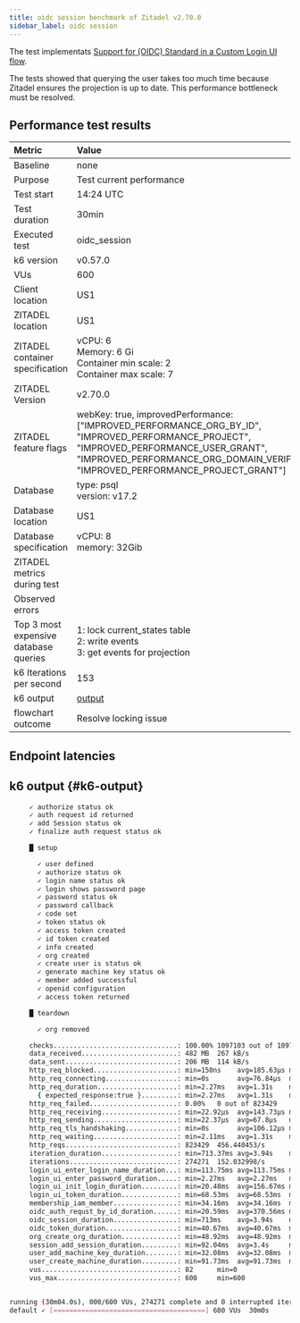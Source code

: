 ```yaml
---
title: oidc session benchmark of Zitadel v2.70.0
sidebar_label: oidc session
---
```


The test implementats [Support for (OIDC) Standard in a Custom Login UI flow](https://zitadel.com/docs/guides/integrate/login-ui/oidc-standard).

The tests showed that querying the user takes too much time because Zitadel ensures the projection is up to date. This performance bottleneck must be resolved.

## Performance test results

| Metric                                | Value |
|:--------------------------------------|:------|
| Baseline                              | none  |
| Purpose                               | Test current performance |
| Test start                            | 14:24 UTC |
| Test duration                         | 30min |
| Executed test                         | oidc\_session |
| k6 version                            | v0.57.0 |
| VUs                                   | 600 |
| Client location                       | US1 |
| ZITADEL location                      | US1 |
| ZITADEL container specification       | vCPU: 6<br/> Memory: 6 Gi <br/>Container min scale: 2<br/>Container max scale: 7 |
| ZITADEL Version                       | v2.70.0 |
| ZITADEL feature flags                 | webKey: true, improvedPerformance: \[\"IMPROVED\_PERFORMANCE\_ORG\_BY\_ID\", \"IMPROVED\_PERFORMANCE\_PROJECT\", \"IMPROVED\_PERFORMANCE\_USER\_GRANT\", \"IMPROVED\_PERFORMANCE\_ORG\_DOMAIN\_VERIFIED\", \"IMPROVED\_PERFORMANCE\_PROJECT\_GRANT\"\] |
| Database                              | type: psql<br />version: v17.2 |
| Database location                     | US1 |
| Database specification                | vCPU: 8<br/> memory: 32Gib |
| ZITADEL metrics during test           |  |
| Observed errors                       |  |
| Top 3 most expensive database queries | 1: lock current\_states table<br/>2: write events<br/>3: get events for projection<br/> |
| k6 Iterations per second              | 153 |
| k6 output                             | [output](#k6-output) |
| flowchart outcome                     | Resolve locking issue |

## Endpoint latencies



<BenchmarkChart testResults={OutputSource} />

## k6 output {#k6-output}

```bash
     ✓ authorize status ok
     ✓ auth request id returned
     ✓ add Session status ok
     ✓ finalize auth request status ok

     █ setup

       ✓ user defined
       ✓ authorize status ok
       ✓ login name status ok
       ✓ login shows password page
       ✓ password status ok
       ✓ password callback
       ✓ code set
       ✓ token status ok
       ✓ access token created
       ✓ id token created
       ✓ info created
       ✓ org created
       ✓ create user is status ok
       ✓ generate machine key status ok
       ✓ member added successful
       ✓ openid configuration
       ✓ access token returned

     █ teardown

       ✓ org removed

     checks...............................: 100.00% 1097103 out of 1097103
     data_received........................: 482 MB  267 kB/s
     data_sent............................: 206 MB  114 kB/s
     http_req_blocked.....................: min=150ns    avg=185.63µs max=639.06ms p(50)=360ns    p(95)=790ns    p(99)=1.11µs  
     http_req_connecting..................: min=0s       avg=76.84µs  max=394.03ms p(50)=0s       p(95)=0s       p(99)=0s      
     http_req_duration....................: min=2.27ms   avg=1.31s    max=6.57s    p(50)=326.44ms p(95)=3.94s    p(99)=4.28s   
       { expected_response:true }.........: min=2.27ms   avg=1.31s    max=6.57s    p(50)=326.44ms p(95)=3.94s    p(99)=4.28s   
     http_req_failed......................: 0.00%   0 out of 823429
     http_req_receiving...................: min=22.92µs  avg=143.73µs max=245.98ms p(50)=105.17µs p(95)=188.26µs p(99)=260.56µs
     http_req_sending.....................: min=22.37µs  avg=67.8µs   max=41.57ms  p(50)=63.65µs  p(95)=104.8µs  p(99)=138.46µs
     http_req_tls_handshaking.............: min=0s       avg=106.12µs max=580.5ms  p(50)=0s       p(95)=0s       p(99)=0s      
     http_req_waiting.....................: min=2.11ms   avg=1.31s    max=6.57s    p(50)=326.17ms p(95)=3.94s    p(99)=4.28s   
     http_reqs............................: 823429  456.440453/s
     iteration_duration...................: min=713.37ms avg=3.94s    max=8.94s    p(50)=3.92s    p(95)=4.98s    p(99)=5.44s   
     iterations...........................: 274271  152.032998/s
     login_ui_enter_login_name_duration...: min=113.75ms avg=113.75ms max=113.75ms p(50)=113.75ms p(95)=113.75ms p(99)=113.75ms
     login_ui_enter_password_duration.....: min=2.27ms   avg=2.27ms   max=2.27ms   p(50)=2.27ms   p(95)=2.27ms   p(99)=2.27ms  
     login_ui_init_login_duration.........: min=20.48ms  avg=156.67ms max=6.57s    p(50)=126.64ms p(95)=280.16ms p(99)=675.36ms
     login_ui_token_duration..............: min=68.53ms  avg=68.53ms  max=68.53ms  p(50)=68.53ms  p(95)=68.53ms  p(99)=68.53ms 
     membership_iam_member................: min=34.16ms  avg=34.16ms  max=34.16ms  p(50)=34.16ms  p(95)=34.16ms  p(99)=34.16ms 
     oidc_auth_requst_by_id_duration......: min=20.59ms  avg=370.56ms max=2.87s    p(50)=294.12ms p(95)=911.42ms p(99)=1.08s   
     oidc_session_duration................: min=713ms    avg=3.94s    max=8.94s    p(50)=3.92s    p(95)=4.98s    p(99)=5.44s   
     oidc_token_duration..................: min=40.67ms  avg=40.67ms  max=40.67ms  p(50)=40.67ms  p(95)=40.67ms  p(99)=40.67ms 
     org_create_org_duration..............: min=48.92ms  avg=48.92ms  max=48.92ms  p(50)=48.92ms  p(95)=48.92ms  p(99)=48.92ms 
     session_add_session_duration.........: min=92.04ms  avg=3.4s     max=6.16s    p(50)=3.46s    p(95)=4.18s    p(99)=4.48s   
     user_add_machine_key_duration........: min=32.08ms  avg=32.08ms  max=32.08ms  p(50)=32.08ms  p(95)=32.08ms  p(99)=32.08ms 
     user_create_machine_duration.........: min=91.73ms  avg=91.73ms  max=91.73ms  p(50)=91.73ms  p(95)=91.73ms  p(99)=91.73ms 
     vus..................................: 82      min=0                  max=600
     vus_max..............................: 600     min=600                max=600


running (30m04.0s), 000/600 VUs, 274271 complete and 0 interrupted iterations
default ✓ [======================================] 600 VUs  30m0s
```
